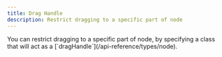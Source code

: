 ```yaml
---
title: Drag Handle
description: Restrict dragging to a specific part of node
---
```





<ExampleLayout>
You can restrict dragging to a specific part of node, by specifying a class that will act as a [`dragHandle`](/api-reference/types/node).

<RemoteCodeViewer route="examples/nodes/drag-handle" framework="react" />

</ExampleLayout>

